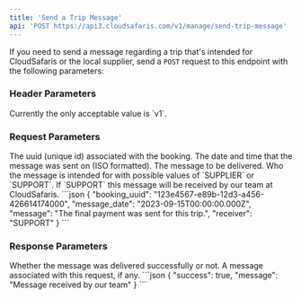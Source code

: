 ```yaml
---
title: 'Send a Trip Message'
api: 'POST https://api3.cloudsafaris.com/v1/manage/send-trip-message'
---
```


If you need to send a message regarding a trip that's intended for CloudSafaris or the local supplier, send a `POST` request to this endpoint with the following parameters:

### Header Parameters
<ParamField header="CloudSafaris-API-Version" type="string" default="v1">
  Currently the only acceptable value is `v1`.
</ParamField>


### Request Parameters
<ParamField body="booking_uuid" type="uuid">
    The uuid (unique id) associated with the booking.
</ParamField>
<ParamField body="message_date" type="string">
    The date and time that the message was sent on (ISO formatted).
</ParamField>
<ParamField body="message" type="string">
    The message to be delivered.
</ParamField>
<ParamField body="receiver" type="string">
    Who the message is intended for with possible values of `SUPPLIER` or `SUPPORT`.
    If `SUPPORT` this message will be received by our team at CloudSafaris.
</ParamField>

<RequestExample>
```json
{
    "booking_uuid": "123e4567-e89b-12d3-a456-426614174000",
    "message_date": "2023-09-15T00:00:00.000Z",
    "message": "The final payment was sent for this trip.",
    "receiver": "SUPPORT"
}
```
</RequestExample>

### Response Parameters
<ResponseField name="success" type="boolean">
    Whether the message was delivered successfully or not.
</ResponseField>
<ResponseField name="message" type="boolean">
    A message associated with this request, if any.
</ResponseField>


<ResponseExample>
```json
{
    "success": true,
    "message": "Message received by our team"
}
```
</ResponseExample>